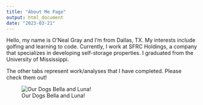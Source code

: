 ```yaml
---
title: "About Me Page"
output: html_document
date: "2023-03-21"
---
```


Hello, my name is O'Neal Gray and I'm from Dallas, TX. My interests include golfing and learning to code. Currently, I work at SFRC Holdings, a company that specializes in developing self-storage properties. I graduated from the University of Mississippi.

The other tabs represent work/analyses that I have completed. Please check them out!

![Our Dogs Bella and Luna!](dogs.jpg)

